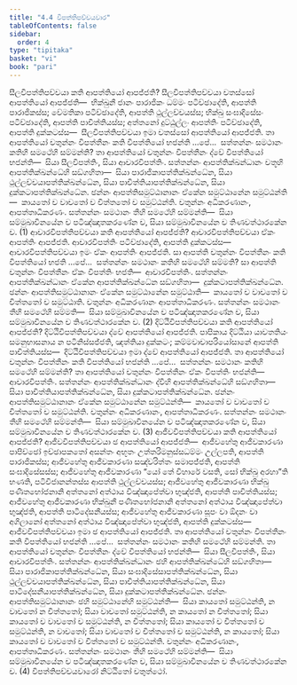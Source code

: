 ```yaml
---
title: "4.4 විපත්තිපච්චයවාර"
tableOfContents: false
sidebar:
  order: 4
type: "tipitaka"
basket: "vi"
book: "pari"
---
```



<DynamicBreadcrumb />

<Division number="284" book="pari">

<Paragraph number="1215" book="pari">
සීලවිපත්තිපච්චයා කති ආපත්තියෝ ආපජ්ජති? සීලවිපත්තිපච්චයා චතස්සෝ ආපත්තියෝ ආපජ්ජති—  භික්ඛුනී ජානං පාරාජිකං ධම්මං පටිච්ඡාදේති, ආපත්ති පාරාජිකස්ස; වේමතිකා පටිච්ඡාදේති, ආපත්ති ථුල්ලච්චයස්ස; භික්ඛු සංඝාදිසේසං පටිච්ඡාදේති, ආපත්ති පාචිත්තියස්ස; අත්තනෝ දුට්ඨුල්ලං ආපත්තිං පටිච්ඡාදේති, ආපත්ති දුක්කටස්ස—  සීලවිපත්තිපච්චයා ඉමා චතස්සෝ ආපත්තියෝ ආපජ්ජති.
</Paragraph>

<Paragraph number="1216" book="pari">
තා ආපත්තියෝ චතුන්නං විපත්තීනං කති විපත්තියෝ භජන්ති …පේ…  සත්තන්නං සමථානං කතිහි සමථේහි සම්මන්ති? තා ආපත්තියෝ චතුන්නං විපත්තීනං ද්වේ විපත්තියෝ භජන්ති—  සියා සීලවිපත්තිං, සියා ආචාරවිපත්තිං. සත්තන්නං ආපත්තික්ඛන්ධානං චතූහි ආපත්තික්ඛන්ධේහි සඞ්ගහිතා—  සියා පාරාජිකාපත්තික්ඛන්ධේන, සියා ථුල්ලච්චයාපත්තික්ඛන්ධේන, සියා පාචිත්තියාපත්තික්ඛන්ධේන, සියා දුක්කටාපත්තික්ඛන්ධේන. ඡන්නං ආපත්තිසමුට්ඨානානං ඒකේන සමුට්ඨානේන සමුට්ඨන්ති—  කායතෝ ච වාචතෝ ච චිත්තතෝ ච සමුට්ඨන්ති. චතුන්නං අධිකරණානං, ආපත්තාධිකරණං. සත්තන්නං සමථානං තීහි සමථේහි සම්මන්ති—  සියා සම්මුඛාවිනයේන ච පටිඤ්ඤාතකරණේන ච, සියා සම්මුඛාවිනයේන ච තිණවත්ථාරකේන ච. (1)
</Paragraph>

</Division>
<Division number="285" book="pari">

<Paragraph number="1217" book="pari">
ආචාරවිපත්තිපච්චයා කති ආපත්තියෝ ආපජ්ජති? ආචාරවිපත්තිපච්චයා ඒකං ආපත්තිං ආපජ්ජති. ආචාරවිපත්තිං පටිච්ඡාදේති, ආපත්ති දුක්කටස්ස—  ආචාරවිපත්තිපච්චයා ඉමං ඒකං ආපත්තිං ආපජ්ජති.
</Paragraph>

<Paragraph number="1218" book="pari">
සා ආපත්ති චතුන්නං විපත්තීනං කති විපත්තියෝ භජති …පේ…  සත්තන්නං සමථානං කතිහි සමථේහි සම්මති? සා ආපත්ති චතුන්නං විපත්තීනං ඒකං විපත්තිං භජති—  ආචාරවිපත්තිං. සත්තන්නං ආපත්තික්ඛන්ධානං ඒකේන ආපත්තික්ඛන්ධේන සඞ්ගහිතා—  දුක්කටාපත්තික්ඛන්ධේන. ඡන්නං ආපත්තිසමුට්ඨානානං ඒකේන සමුට්ඨානේන සමුට්ඨාති—  කායතෝ ච වාචතෝ ච චිත්තතෝ ච සමුට්ඨාති. චතුන්නං අධිකරණානං ආපත්තාධිකරණං. සත්තන්නං සමථානං තීහි සමථේහි සම්මති—  සියා සම්මුඛාවිනයේන ච පටිඤ්ඤාතකරණේන ච, සියා සම්මුඛාවිනයේන ච තිණවත්ථාරකේන ච. (2)
</Paragraph>

</Division>
<Division number="286" book="pari">

<Paragraph number="1219" book="pari">
දිට්ඨිවිපත්තිපච්චයා කති ආපත්තියෝ ආපජ්ජති? දිට්ඨිවිපත්තිපච්චයා ද්වේ ආපත්තියෝ ආපජ්ජති. පාපිකාය දිට්ඨියා යාවතතියං සමනුභාසනාය න පටිනිස්සජ්ජති, ඤත්තියා දුක්කටං; කම්මවාචාපරියෝසානේ ආපත්ති පාචිත්තියස්ස—  දිට්ඨිවිපත්තිපච්චයා ඉමා ද්වේ ආපත්තියෝ ආපජ්ජති.
</Paragraph>

<Paragraph number="1220" book="pari">
තා ආපත්තියෝ චතුන්නං විපත්තීනං කති විපත්තියෝ භජන්ති …පේ…  සත්තන්නං සමථානං කතිහි සමථේහි සම්මන්ති? තා ආපත්තියෝ චතුන්නං විපත්තීනං ඒකං විපත්තිං භජන්ති—  ආචාරවිපත්තිං. සත්තන්නං ආපත්තික්ඛන්ධානං ද්වීහි ආපත්තික්ඛන්ධේහි සඞ්ගහිතා—  සියා පාචිත්තියාපත්තික්ඛන්ධේන, සියා දුක්කටාපත්තික්ඛන්ධේන. ඡන්නං ආපත්තිසමුට්ඨානානං ඒකේන සමුට්ඨානේන සමුට්ඨන්ති—  කායතෝ ච වාචතෝ ච චිත්තතෝ ච සමුට්ඨන්ති. චතුන්නං අධිකරණානං, ආපත්තාධිකරණං. සත්තන්නං සමථානං තීහි සමථේහි සම්මන්ති—  සියා සම්මුඛාවිනයේන ච පටිඤ්ඤාතකරණේන ච, සියා සම්මුඛාවිනයේන ච තිණවත්ථාරකේන ච. (3)
</Paragraph>

</Division>
<Division number="287" book="pari">

<Paragraph number="1221" book="pari">
ආජීවවිපත්තිපච්චයා කති ආපත්තියෝ ආපජ්ජති? ආජීවවිපත්තිපච්චයා ඡ ආපත්තියෝ ආපජ්ජති—  ආජීවහේතු ආජීවකාරණා පාපිච්ඡෝ ඉච්ඡාපකතෝ අසන්තං අභූතං උත්තරිමනුස්සධම්මං උල්ලපති, ආපත්ති පාරාජිකස්ස; ආජීවහේතු ආජීවකාරණා සඤ්චරිත්තං සමාපජ්ජති, ආපත්ති සංඝාදිසේසස්ස; ආජීවහේතු ආජීවකාරණා “යෝ තේ විහාරේ වසති, සෝ භික්ඛු අරහා”ති භණති, පටිවිජානන්තස්ස ආපත්ති ථුල්ලච්චයස්ස; ආජීවහේතු ආජීවකාරණා භික්ඛු පණීතභෝජනානි අත්තනෝ අත්ථාය විඤ්ඤාපේත්වා භුඤ්ජති, ආපත්ති පාචිත්තියස්ස; ආජීවහේතු ආජීවකාරණා භික්ඛුනී පණීතභෝජනානි අත්තනෝ අත්ථාය විඤ්ඤාපේත්වා භුඤ්ජති, ආපත්ති පාටිදේසනීයස්ස; ආජීවහේතු ආජීවකාරණා සූපං වා ඕදනං වා අගිලානෝ අත්තනෝ අත්ථාය විඤ්ඤාපේත්වා භුඤ්ජති, ආපත්ති දුක්කටස්ස—  ආජීවවිපත්තිපච්චයා ඉමා ඡ ආපත්තියෝ ආපජ්ජති.
</Paragraph>

<Paragraph number="1222" book="pari">
තා ආපත්තියෝ චතුන්නං විපත්තීනං කති විපත්තියෝ භජන්ති …පේ…  සත්තන්නං සමථානං කතිහි සමථේහි සම්මන්ති. තා ආපත්තියෝ චතුන්නං විපත්තීනං ද්වේ විපත්තියෝ භජන්ති—  සියා සීලවිපත්තිං, සියා ආචාරවිපත්තිං. සත්තන්නං ආපත්තික්ඛන්ධානං ඡහි ආපත්තික්ඛන්ධේහි සඞ්ගහිතා—  සියා පාරාජිකාපත්තික්ඛන්ධේන, සියා සංඝාදිසේසාපත්තික්ඛන්ධේන, සියා ථුල්ලච්චයාපත්තික්ඛන්ධේන, සියා පාචිත්තියාපත්තික්ඛන්ධේන, සියා පාටිදේසනීයාපත්තික්ඛන්ධේන, සියා දුක්කටාපත්තික්ඛන්ධේන. ඡන්නං ආපත්තිසමුට්ඨානානං ඡහි සමුට්ඨානේහි සමුට්ඨන්ති—  සියා කායතෝ සමුට්ඨන්ති, න වාචතෝ න චිත්තතෝ; සියා වාචතෝ සමුට්ඨන්ති, න කායතෝ න චිත්තතෝ; සියා කායතෝ ච වාචතෝ ච සමුට්ඨන්ති, න චිත්තතෝ; සියා කායතෝ ච චිත්තතෝ ච සමුට්ඨන්ති, න වාචතෝ; සියා වාචතෝ ච චිත්තතෝ ච සමුට්ඨන්ති, න කායතෝ; සියා කායතෝ ච වාචතෝ ච චිත්තතෝ ච සමුට්ඨන්ති. චතුන්නං අධිකරණානං, ආපත්තාධිකරණං. සත්තන්නං සමථානං තීහි සමථේහි සම්මන්ති—  සියා සම්මුඛාවිනයේන ච පටිඤ්ඤාතකරණේන ච, සියා සම්මුඛාවිනයේන ච තිණවත්ථාරකේන ච. (4)

</Paragraph>
</Division>

<Paragraph number="1223" type="center" book="pari">
විපත්තිපච්චයවාරෝ නිට්ඨිතෝ චතුත්ථෝ.
</Paragraph>